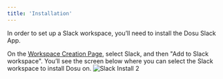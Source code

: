 ```yaml
---
title: 'Installation'
---
```


In order to set up a Slack workspace, you’ll need to install the Dosu Slack App.

On the [Workspace Creation Page](https://app.dosu.dev/workspaces/create), select Slack, and then "Add to Slack workspace". 
You’ll see the screen below where you can select the Slack workspace to install Dosu on.
![Slack Install 2](/images/workspace-guide-slack-3.png)
